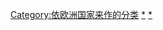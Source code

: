 {{Categories by country|nocat}}

[[Category:依欧洲国家来作的分类|Category:依欧洲国家来作的分类]]
[[Category:欧洲政治|*]]
[[Category:各國政治|*]]